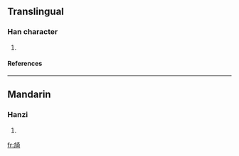 ==Translingual==
===Han character===
{{Han char|rn=70|rad=方|as=08|sn=12|four=|canj=卜尸大一口 (YSKMR)}}
# {{defn|Han|sort=方08}}
====References====
{{Han ref|kx=0484.151|dkj=13672|dj=0846.140|hdz=32182.030|uh=65D1|ud=26065}}

----
==Mandarin==
===Hanzi===
{{cmn-hanzi|pin=[[yǐ]] (yi3)|wg=i<sup>3</sup>}}
# {{defn|Mandarin}}

[[fr:旑]]